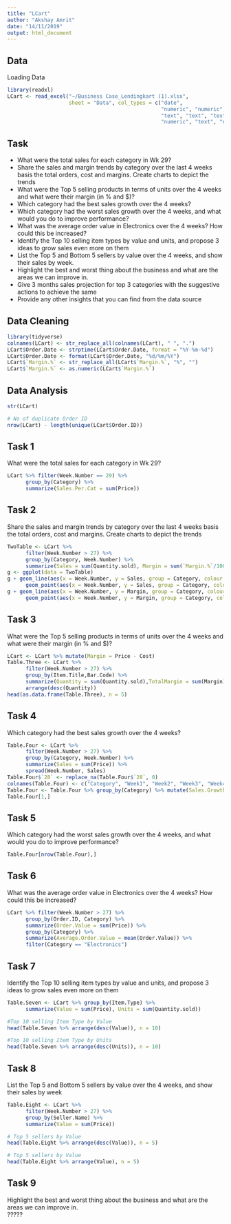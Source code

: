 ```yaml
---
title: "LCart"
author: "Akshay Amrit"
date: "14/11/2019"
output: html_document
---
```


## Data

Loading Data
```r
library(readxl)
LCart <- read_excel("~/Business Case_Lendingkart (1).xlsx",
                    sheet = "Data", col_types = c("date",
                                                  "numeric", "numeric", "text", "text",
                                                  "text", "text", "text", "numeric",
                                                  "numeric", "text", "numeric", "numeric"))
```


## Task

- What were the total sales for each category in Wk 29?
- Share the sales and margin trends by category over the last 4 weeks basis the total orders, cost and margins. Create charts to depict the trends
- What were the Top 5 selling products in terms of  units over the 4 weeks and what were their margin (in % and $)?
- Which category had the best sales growth over the 4 weeks?
- Which category had the worst sales growth over the 4 weeks, and what would you do to improve performance?
- What was the average order value in Electronics over the 4 weeks? How could this be increased?
- Identify the Top 10 selling item types by value and units, and propose 3 ideas to grow sales even more on them
- List the Top 5 and Bottom 5 sellers by value over the 4 weeks, and show their sales by week.
- Highlight the best and worst thing about the business and what are the areas we can improve in.
- Give 3 months sales projection for top 3 categories with the suggestive actions to achieve the same
- Provide any other insights that you can find from the data source


## Data Cleaning

```r
library(tidyverse)
colnames(LCart) <- str_replace_all(colnames(LCart), " ", ".")
LCart$Order.Date <- strptime(LCart$Order.Date, format = "%Y-%m-%d")
LCart$Order.Date <- format(LCart$Order.Date, "%d/%m/%Y")
LCart$`Margin.%` <- str_replace_all(LCart$`Margin.%`, "%", "")
LCart$`Margin.%` <- as.numeric(LCart$`Margin.%`)
```
## Data Analysis

```r
str(LCart)

# No of duplicate Order ID
nrow(LCart) - length(unique(LCart$Order.ID))

```

## Task 1
What were the total sales for each category in Wk 29?
```r
LCart %>% filter(Week.Number == 29) %>% 
      group_by(Category) %>% 
      summarize(Sales.Per.Cat = sum(Price))
```

## Task 2
Share the sales and margin trends by category over the last 4 weeks basis the total orders, cost and margins. Create charts to depict the trends
```r
TwoTable <- LCart %>% 
      filter(Week.Number > 27) %>% 
      group_by(Category, Week.Number) %>% 
      summarize(Sales = sum(Quantity.sold), Margin = sum(`Margin.%`/100 * Cost))
g <- ggplot(data = TwoTable)
g + geom_line(aes(x = Week.Number, y = Sales, group = Category, colour = Category)) + 
      geom_point(aes(x = Week.Number, y = Sales, group = Category, colour = Category))
g + geom_line(aes(x = Week.Number, y = Margin, group = Category, colour = Category)) + 
      geom_point(aes(x = Week.Number, y = Margin, group = Category, colour = Category))
```


## Task 3
What were the Top 5 selling products in terms of  units over the 4 weeks and what were their margin (in % and $)?
```r
LCart <- LCart %>% mutate(Margin = Price - Cost)
Table.Three <- LCart %>%
      filter(Week.Number > 27) %>%
      group_by(Item.Title,Bar.Code) %>%
      summarize(Quantity = sum(Quantity.sold),TotalMargin = sum(Margin), TotalCost = sum(Cost), Margin.Perc = (TotalMargin / TotalCost) * 100) %>%
      arrange(desc(Quantity))
head(as.data.frame(Table.Three), n = 5)
```

## Task 4
Which category had the best sales growth over the 4 weeks?
```r
Table.Four <- LCart %>%
      filter(Week.Number > 27) %>%
      group_by(Category, Week.Number) %>%
      summarize(Sales = sum(Price)) %>%
      spread(Week.Number, Sales)
Table.Four$`28` <- replace_na(Table.Four$`28`, 0)
colnames(Table.Four) <- c("Category", "Week1", "Week2", "Week3", "Week4")
Table.Four <- Table.Four %>% group_by(Category) %>% mutate(Sales.Growth = Week4 - Week1, Growth.Margin = Sales.Growth/Week1 * 100) %>% arrange(desc(Sales.Growth))
Table.Four[1,]
```

## Task 5
Which category had the worst sales growth over the 4 weeks, and what would you do to improve performance?
```r
Table.Four[nrow(Table.Four),]
```

## Task 6
What was the average order value in Electronics over the 4 weeks? How could this be increased?
```r
LCart %>% filter(Week.Number > 27) %>% 
      group_by(Order.ID, Category) %>% 
      summarize(Order.Value = sum(Price)) %>%
      group_by(Category) %>%
      summarize(Average.Order.Value = mean(Order.Value)) %>%
      filter(Category == "Electronics")
```

## Task 7
Identify the Top 10 selling item types by value and units, and propose 3 ideas to grow sales even more on them
```r
Table.Seven <- LCart %>% group_by(Item.Type) %>%
      summarize(Value = sum(Price), Units = sum(Quantity.sold))

#Top 10 selling Item Type by Value
head(Table.Seven %>% arrange(desc(Value)), n = 10)

#Top 10 selling Item Type by Units
head(Table.Seven %>% arrange(desc(Units)), n = 10)
```

## Task 8
List the Top 5 and Bottom 5 sellers by value over the 4 weeks, and show their sales by week
```r
Table.Eight <- LCart %>%
      filter(Week.Number > 27) %>%
      group_by(Seller.Name) %>%
      summarize(Value = sum(Price))

# Top 5 sellers by Value
head(Table.Eight %>% arrange(desc(Value)), n = 5)

# Top 5 sellers by Value
head(Table.Eight %>% arrange(Value), n = 5)
```

## Task 9
Highlight the best and worst thing about the business and what are the areas we can improve in.  
?????